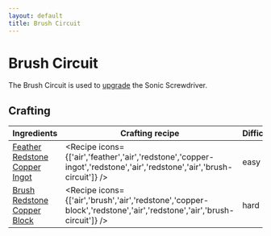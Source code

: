 ```yaml
---
layout: default
title: Brush Circuit
---
```



Brush Circuit
===================

The Brush Circuit is used to [upgrade](/items/brush-upgrade) the Sonic Screwdriver.

## Crafting

| Ingredients | Crafting recipe | Difficulty |
| ----------- | --------------- | ------------- |
| [Feather](https://minecraft.wiki/w/Feather)<br/>[Redstone](https://minecraft.wiki/w/Redstone)<br/>[Copper Ingot](https://minecraft.wiki/w/Copper_Ingot) | <Recipe icons={['air','feather','air','redstone','copper-ingot','redstone','air','redstone','air','brush-circuit']} /> | easy |
| [Brush](https://minecraft.wiki/w/Brush)<br/>[Redstone](https://minecraft.wiki/w/Redstone)<br/>[Copper Block](https://minecraft.wiki/w/Copper_Block) | <Recipe icons={['air','brush','air','redstone','copper-block','redstone','air','redstone','air','brush-circuit']} /> | hard |

